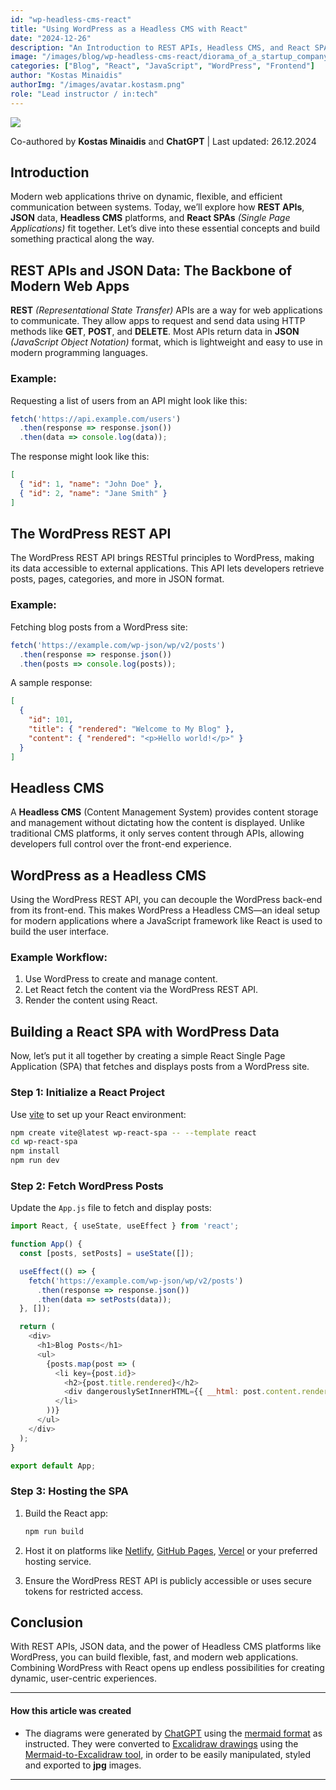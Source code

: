 ```yaml
---
id: "wp-headless-cms-react"
title: "Using WordPress as a Headless CMS with React"
date: "2024-12-26"
description: "An Introduction to REST APIs, Headless CMS, and React SPAs with WordPress"
image: "/images/blog/wp-headless-cms-react/diorama_of_a_startup_company.png"
categories: ["Blog", "React", "JavaScript", "WordPress", "Frontend"]
author: "Kostas Minaidis"
authorImg: "/images/avatar.kostasm.png"
role: "Lead instructor / in:tech"
---
```


![](/images/blog/wp-headless-cms-react/diorama_of_a_startup_company.png)

Co-authored by **Kostas Minaidis** and **ChatGPT** | Last updated: 26.12.2024

## Introduction

Modern web applications thrive on dynamic, flexible, and efficient communication between systems. Today, we’ll explore how **REST APIs**, **JSON** data, **Headless CMS** platforms, and **React SPAs** _(Single Page Applications)_ fit together. Let’s dive into these essential concepts and build something practical along the way.

## REST APIs and JSON Data: The Backbone of Modern Web Apps

**REST** _(Representational State Transfer)_ APIs are a way for web applications to communicate. They allow apps to request and send data using HTTP methods like **GET**, **POST**, and **DELETE**. Most APIs return data in **JSON** _(JavaScript Object Notation)_ format, which is lightweight and easy to use in modern programming languages.

### Example:

Requesting a list of users from an API might look like this:

```javascript
fetch('https://api.example.com/users')
  .then(response => response.json())
  .then(data => console.log(data));
```

The response might look like this:

```json
[
  { "id": 1, "name": "John Doe" },
  { "id": 2, "name": "Jane Smith" }
]
```

<ZoomableImage 
  src="/images/blog/wp-headless-cms-react/REST-API-JSON.png" 
  subheading="(Image: REST APIs and JSON. Click to Zoom)"
  />

## The WordPress REST API

The WordPress REST API brings RESTful principles to WordPress, making its data accessible to external applications. This API lets developers retrieve posts, pages, categories, and more in JSON format.

### Example:

Fetching blog posts from a WordPress site:

```javascript
fetch('https://example.com/wp-json/wp/v2/posts')
  .then(response => response.json())
  .then(posts => console.log(posts));
```

A sample response:

```json
[
  {
    "id": 101,
    "title": { "rendered": "Welcome to My Blog" },
    "content": { "rendered": "<p>Hello world!</p>" }
  }
]
```

<ZoomableImage 
  src="/images/blog/wp-headless-cms-react/WP-REST-API.png" 
  subheading="(Image: The WordPress REST API. Click to Zoom)"
  />

## Headless CMS

A **Headless CMS** (Content Management System) provides content storage and management without dictating how the content is displayed. Unlike traditional CMS platforms, it only serves content through APIs, allowing developers full control over the front-end experience.

<ZoomableImage 
  src="/images/blog/wp-headless-cms-react/Headless-CMS.png" 
  subheading="(Image: Headless CMS, an overview. Click to Zoom)"
  />


## WordPress as a Headless CMS

Using the WordPress REST API, you can decouple the WordPress back-end from its front-end. This makes WordPress a Headless CMS—an ideal setup for modern applications where a JavaScript framework like React is used to build the user interface.

<ZoomableImage 
  src="/images/blog/wp-headless-cms-react/WP-as-headless-CMS.png" 
  subheading="(Image: WP as Headless CMS. Click to Zoom)"
  />

### Example Workflow:

1. Use WordPress to create and manage content.
2. Let React fetch the content via the WordPress REST API.
3. Render the content using React.

## Building a React SPA with WordPress Data

Now, let’s put it all together by creating a simple React Single Page Application (SPA) that fetches and displays posts from a WordPress site.

<ZoomableImage 
  src="/images/blog/wp-headless-cms-react/WP-as-headless-CMS-with-React.png" 
  subheading="(Image: React interacting with a Headless WP. Click to Zoom)"
  />

### Step 1: Initialize a React Project

Use [vite](https://vite.dev/guide/) to set up your React environment:

```bash
npm create vite@latest wp-react-spa -- --template react
cd wp-react-spa
npm install
npm run dev
```

### Step 2: Fetch WordPress Posts

Update the `App.js` file to fetch and display posts:

```javascript
import React, { useState, useEffect } from 'react';

function App() {
  const [posts, setPosts] = useState([]);

  useEffect(() => {
    fetch('https://example.com/wp-json/wp/v2/posts')
      .then(response => response.json())
      .then(data => setPosts(data));
  }, []);

  return (
    <div>
      <h1>Blog Posts</h1>
      <ul>
        {posts.map(post => (
          <li key={post.id}>
            <h2>{post.title.rendered}</h2>
            <div dangerouslySetInnerHTML={{ __html: post.content.rendered }} />
          </li>
        ))}
      </ul>
    </div>
  );
}

export default App;
```

### Step 3: Hosting the SPA

1. Build the React app:

   ```bash
   npm run build
   ```

2. Host it on platforms like [Netlify](https://www.netlify.com/), [GitHub Pages](https://pages.github.com/), [Vercel](https://vercel.com/) or your preferred hosting service.

3. Ensure the WordPress REST API is publicly accessible or uses secure tokens for restricted access.

## Conclusion

With REST APIs, JSON data, and the power of Headless CMS platforms like WordPress, you can build flexible, fast, and modern web applications. Combining WordPress with React opens up endless possibilities for creating dynamic, user-centric experiences.

---

#### How this article was created

- The diagrams were generated by [ChatGPT](https://chatgpt.com/) using the [mermaid format](https://mermaid.js.org/) as instructed. They were converted to [Excalidraw drawings](https://excalidraw.com/) using the [Mermaid-to-Excalidraw tool](https://github.com/excalidraw/mermaid-to-excalidraw), in order to be easily manipulated, styled and exported to **jpg** images.

---

<Comments />